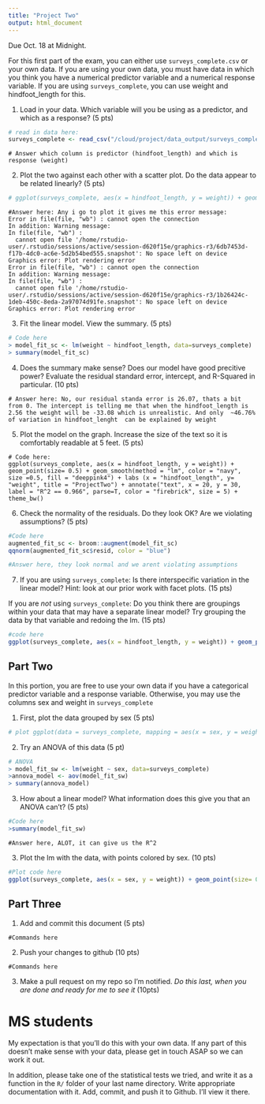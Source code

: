 ```yaml
---
title: "Project Two"
output: html_document
--- 
```


Due Oct. 18 at Midnight. 

For this first part of the exam, you can either use `surveys_complete.csv` or your own data. If you are using your own data, you must have data in which you think you have a numerical predictor variable and a numerical response variable. If you are using `surveys_complete`, you can use weight and hindfoot_length for this.

1) Load in your data. Which variable will you be using as a predictor, and which as a response? (5 pts)

```r
# read in data here: 
surveys_complete <- read_csv("/cloud/project/data_output/surveys_complete.csv")
```

```
# Answer which column is predictor (hindfoot_length) and which is response (weight)
```

2) Plot the two against each other with a scatter plot. Do the data appear to be related linearly? (5 pts)


```r
# ggplot(surveys_complete, aes(x = hindfoot_length, y = weight)) + geom_point()
```

```
#Answer here: Any i go to plot it gives me this error message: 
Error in file(file, "wb") : cannot open the connection
In addition: Warning message:
In file(file, "wb") :
  cannot open file '/home/rstudio-user/.rstudio/sessions/active/session-d620f15e/graphics-r3/6db7453d-f17b-4dc0-ac6e-5d2b54bed555.snapshot': No space left on device
Graphics error: Plot rendering error
Error in file(file, "wb") : cannot open the connection
In addition: Warning message:
In file(file, "wb") :
  cannot open file '/home/rstudio-user/.rstudio/sessions/active/session-d620f15e/graphics-r3/1b26424c-1deb-450c-8eda-2a97074d91fe.snapshot': No space left on device
Graphics error: Plot rendering error
```


3) Fit the linear model. View the summary. (5 pts)


```r
# Code here
> model_fit_sc <- lm(weight ~ hindfoot_length, data=surveys_complete)
> summary(model_fit_sc)
```

4) Does the summary make sense? Does our model have good precitive power? Evaluate the residual standard error, intercept, and R-Squared in particular.  (10 pts)


```
# Answer here: No, our residual standa error is 26.07, thats a bit from 0. The intercept is telling me that when the hindfoot_length is 2.56 the weight will be -33.08 which is unrealistic. And only  ~46.76% of variation in hindfoot_lenght  can be explained by weight

```


5) Plot the model on the graph. Increase the size of the text so it is comfortably readable at 5 feet. (5 pts)

```
# Code here:
ggplot(surveys_complete, aes(x = hindfoot_length, y = weight)) + geom_point(size= 0.5) + geom_smooth(method = "lm", color = "navy", size =0.5, fill = "deeppink4") + labs (x = "hindfoot_length", y= "weight", title = "ProjectTwo") + annotate("text", x = 20, y = 30, label = "R^2 == 0.966", parse=T, color = "firebrick", size = 5) + theme_bw()
```


6) Check the normality of the residuals. Do they look OK? Are we violating assumptions? (5 pts)

```r

#Code here
augmented_fit_sc <- broom::augment(model_fit_sc)
qqnorm(augmented_fit_sc$resid, color = "blue")
```


```r

#Answer here, they look normal and we arent violating assumptions
```

7) If you are using `surveys_complete`: Is there interspecific variation in the linear model? Hint: look at our prior work with facet plots. (15 pts) 

If you are *not* using  `surveys_complete`: Do you think there are groupings within your data that may have a separate linear model? Try grouping the data by that variable and redoing the lm. (15 pts)

```r
#code here 
ggplot(surveys_complete, aes(x = hindfoot_length, y = weight)) + geom_point(size= 0.5) + geom_smooth(method = "lm", color = "navy", size =0.5, fill = "deeppink4") + labs (x = "hindfoot_length", y= "weight", title = "ProjectTwo") + annotate("text", x = 20, y = 30, label = "R^2 == 0.966", parse=T, color = "firebrick", size = 5) + facet_wrap(facets = vars (gensus)) + theme_bw()
```

## Part Two

In this portion, you are free to use your own data if you have a categorical predictor variable and a response variable. Otherwise, you may use the columns sex and weight in `surveys_complete`

1) First, plot the data grouped by sex (5 pts)

```r

# plot ggplot(data = surveys_complete, mapping = aes(x = sex, y = weight))
```

2) Try an ANOVA of this data (5 pt)

```r
# ANOVA 
> model_fit_sw <- lm(weight ~ sex, data=surveys_complete)
>annova_model <- aov(model_fit_sw)
> summary(annova_model)
```

3) How about a linear model? What information does this give you that an ANOVA can't? (5 pts)


```r

#Code here 
>summary(model_fit_sw)
```

```
#Answer here, ALOT, it can give us the R^2
```

3) Plot the lm with the data, with points colored by sex. (10 pts)


```r

#Plot code here
ggplot(surveys_complete, aes(x = sex, y = weight)) + geom_point(size= 0.5, aes(color = sex)) + geom_smooth(method = "lm", color = "navy", size =0.5, fill = "deeppink4") + labs (x = "hindfoot_length", y= "weight", title = "ProjectTwo") + annotate("text", x = 20, y = 30, label = "R^2 == 0.966", parse=T, size = 5)
```
## Part Three


1) Add and commit this document (5 pts)

```
#Commands here
```

2) Push your changes to github (10 pts)

```
#Commands here
```

3) Make a pull request on my repo so I'm notified. *Do this last, when you are done and ready for me to see it* (10pts)



# MS students

My expectation is that you'll do this with your own data. If any part of this doesn't make sense with your data, please get in touch ASAP so we can work it out.

In addition, please take one of the statistical tests we tried, and write it as a function in the `R/` folder of your last name directory. Write appropriate documentation with it. Add, commit, and push it to Github. I'll view it there.
